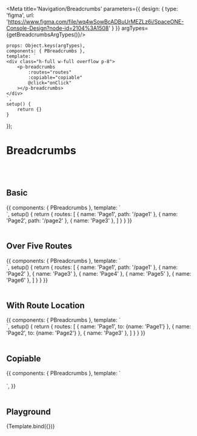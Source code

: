 


<Meta title='Navigation/Breadcrumbs' parameters={{
    design: {
        type: 'figma',
        url: 'https://www.figma.com/file/wq4wSowBcADBuUrMEZLz6i/SpaceONE-Console-Design?node-id=2104%3A1508'
    }
}} argTypes={getBreadcrumbsArgTypes()}/>


    props: Object.keys(argTypes),
    components: { PBreadcrumbs },
    template: `
    <div class="h-full w-full overflow p-8">
        <p-breadcrumbs
            :routes="routes"
            :copiable="copiable"
            @click="onClick"
        ></p-breadcrumbs>
    </div>
    `,
    setup() {
        return {}
    }
});


# Breadcrumbs
<br/>
<br/>

## Basic

<Canvas>
    <Story name="Basic">
        {{
            components: { PBreadcrumbs },
            template: `
    <div class="h-full w-full overflow p-8">
        <p-breadcrumbs :routes="routes"></p-breadcrumbs>
    </div>
    `,
            setup() {
                return {
                    routes: [
                        { name: 'Page1', path: '/page1' },
                        { name: 'Page2', path: '/page2' },
                        { name: 'Page3' },
                    ]
                }
            }
        }}
    </Story>
</Canvas>

<br/>
<br/>

## Over Five Routes

<Canvas>
    <Story name="Over Five Routes">
        {{
            components: { PBreadcrumbs },
            template: `
    <div class="h-full w-full overflow p-8">
        <p-breadcrumbs :routes="routes"></p-breadcrumbs>
    </div>
    `,
            setup() {
                return {
                    routes: [
                        { name: 'Page1', path: '/page1' },
                        { name: 'Page2' },
                        { name: 'Page3' },
                        { name: 'Page4' },
                        { name: 'Page5' },
                        { name: 'Page6' },
                    ]
                }
            }
        }}
    </Story>
</Canvas>

<br/>
<br/>

## With Route Location

<Canvas>
    <Story name="With Route Location">
        {{
            components: { PBreadcrumbs },
            template: `
    <div class="h-full w-full overflow p-8">
        <p-breadcrumbs :routes="routes"></p-breadcrumbs>
    </div>
    `,
            setup() {
                return {
                    routes: [
                        { name: 'Page1', to: {name: 'Page1'} },
                        { name: 'Page2', to: {name: 'Page2'} },
                        { name: 'Page3' },
                    ]
                }
            }
        }}
    </Story>
</Canvas>

<br/>
<br/>

## Copiable

<Canvas>
    <Story name="Copiable">
        {{
            components: { PBreadcrumbs },
            template: `
    <div class="h-full w-full overflow p-8">
    <p-breadcrumbs :routes="[
                        { name: 'Page1', to: {name: 'Page1'} },
                        { name: 'Page2', to: {name: 'Page2'} },
                        { name: 'Page3' },
                    ]"
                   copiable
    />
    <br/>
    <p-breadcrumbs :routes="[
                        { name: 'Page1', path: '/page1' },
                        { name: 'Page2' },
                        { name: 'Page3' },
                        { name: 'Page4' },
                        { name: 'Page5' },
                        { name: 'Page6' },
                    ]"
                   copiable
    />
    </div>
    `,
        }}
    </Story>
</Canvas>

<br/>
<br/>


## Playground

<Canvas>
    <Story name="Playground">
        {Template.bind({})}
    </Story>
</Canvas>

<ArgsTable story="Playground"/>
